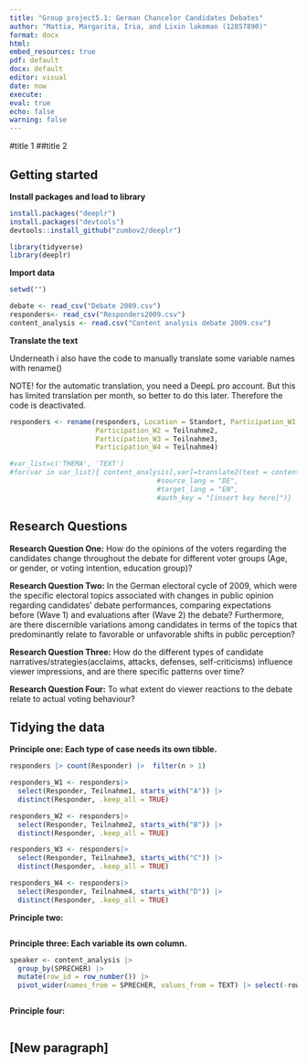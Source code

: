 ```yaml
---
title: "Group project5.1: German Chancelor Candidates Debates"
author: "Mattia, Margarita, Iria, and Lixin lakeman (12857890)"
format: docx
html:
embed_resources: true
pdf: default
docx: default
editor: visual
date: now
execute: 
eval: true
echo: false
warning: false
---
```


#title 1 ##title 2

## **Getting started**

**Install packages and load to library**

```r
install.packages("deeplr")
install.packages("devtools")
devtools::install_github("zumbov2/deeplr")

library(tidyverse)
library(deeplr) 
```

**Import data**

```r
setwd("")

debate <- read_csv("Debate 2009.csv")
responders<- read_csv("Responders2009.csv")
content_analysis <- read.csv("Content analysis debate 2009.csv")
```

**Translate the text**

Underneath i also have the code to manually translate some variable names with rename()

NOTE! for the automatic translation, you need a DeepL pro account. But this has limited translation per month, so better to do this later. Therefore the code is deactivated.

```r
responders <- rename(responders, Location = Standort, Participation_W1 = Teilnahme1, 
                     Participation_W2 = Teilnahme2, 
                     Participation_W3 = Teilnahme3,
                     Participation_W4 = Teilnahme4)

#var_list=c('THEMA', 'TEXT')
#for(var in var_list){ content_analysis[,var]=translate2(text = content_analysis[,var], 
                                    #source_lang = "DE",
                                    #target_lang = "EN",
                                    #auth_key = "[insert key here]")}
```

## **Research Questions**

**Research Question One:** How do the opinions of the voters regarding the candidates change throughout the debate for different voter groups (Age, or gender, or voting intention, education group)?

**Research Question Two:** In the German electoral cycle of 2009, which were the specific electoral topics associated with changes in public opinion regarding candidates' debate performances, comparing expectations before (Wave 1) and evaluations after (Wave 2) the debate? Furthermore, are there discernible variations among candidates in terms of the topics that predominantly relate to favorable or unfavorable shifts in public perception?

**Research Question Three:** How do the different types of candidate narratives/strategies(acclaims, attacks, defenses, self-criticisms) influence viewer impressions, and are there specific patterns over time?

**Research Question Four:** To what extent do viewer reactions to the debate relate to actual voting behaviour?

## **Tidying the data**

**Principle one: Each type of case needs its own tibble.**

```r
responders |> count(Responder) |>  filter(n > 1)

responders_W1 <- responders|> 
  select(Responder, Teilnahme1, starts_with("A")) |> 
  distinct(Responder, .keep_all = TRUE)

responders_W2 <- responders|> 
  select(Responder, Teilnahme2, starts_with("B")) |> 
  distinct(Responder, .keep_all = TRUE)

responders_W3 <- responders|> 
  select(Responder, Teilnahme3, starts_with("C")) |> 
  distinct(Responder, .keep_all = TRUE)

responders_W4 <- responders|> 
  select(Responder, Teilnahme4, starts_with("D")) |> 
  distinct(Responder, .keep_all = TRUE)


```

**Principle two:**

```r

```

**Principle three: Each variable its own column.**

```r
speaker <- content_analysis |> 
  group_by(SPRECHER) |> 
  mutate(row_id = row_number()) |>
  pivot_wider(names_from = SPRECHER, values_from = TEXT) |> select(-row_id)



```

**Principle four:**

```r

```

## \[New paragraph\]
